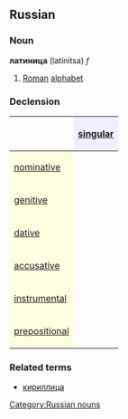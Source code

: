 ==Russian==
[[Category:Russian nouns]]
===Noun===
'''латиница''' (latínitsa) ''f''

# [[Roman]] [[alphabet]]

===Declension===
{| border="1" cellpadding="4" cellspacing="0"
!
! style="background-color: #EFEFFF" align="center"|[[singular]]
|-
! style="background-color: #FFFFE0" align="left"|[[nominative case|nominative]]
| align="center"|{{RUchar|лати́ница}}
|-
! style="background-color: #FFFFE0" align="left"|[[genitive case|genitive]]
| align="center"|{{RUchar|лати́ницы}}
|-
! style="background-color: #FFFFE0" align="left"|[[dative case|dative]]
| align="center"|{{RUchar|лати́нице}}
|-
! style="background-color: #FFFFE0" align="left"|[[accusative case|accusative]]
| align="center"|{{RUchar|лати́ницу}}
|-
! style="background-color: #FFFFE0" align="left"|[[instrumental case|instrumental]]
| align="center"|{{RUchar|лати́ницей, -ею}}
|-
! style="background-color: #FFFFE0" align="left"|[[prepositional case|prepositional]]
| align="center"|{{RUchar|о лати́нице}}
|}

===Related terms===
*[[кириллица]]